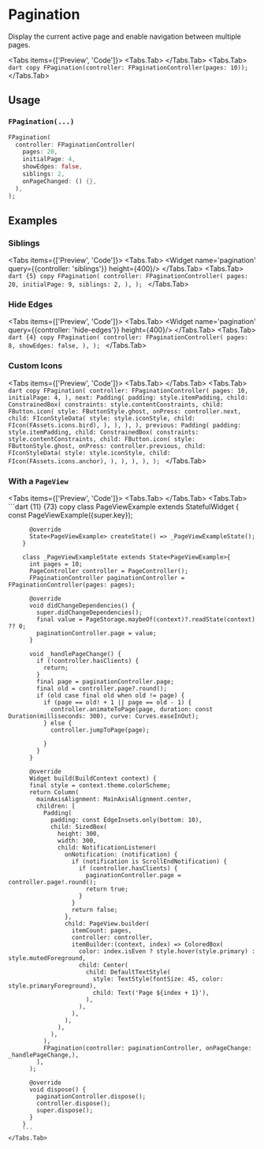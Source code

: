 
# Pagination
Display the current active page and enable navigation between multiple pages.

<LinkBadgeGroup>
    <LinkBadge label="API Reference" href="https://pub.dev/documentation/forui/latest/forui.widgets.pagination/"/>
</LinkBadgeGroup>

<Tabs items={['Preview', 'Code']}>
    <Tabs.Tab>
        <Widget name='pagination' height={400}/>
    </Tabs.Tab>
    <Tabs.Tab>
        ```dart copy
        FPagination(controller: FPaginationController(pages: 10));
        ```
    </Tabs.Tab>
</Tabs>

## Usage

### `FPagination(...)`

```dart copy
FPagination(
  controller: FPaginationController(
    pages: 20,
    initialPage: 4,
    showEdges: false,
    siblings: 2,
    onPageChanged: () {},
  ),
);
```

## Examples


### Siblings
<Tabs items={['Preview', 'Code']}>
    <Tabs.Tab>
        <Widget name='pagination' query={{controller: 'siblings'}} height={400}/>
    </Tabs.Tab>
    <Tabs.Tab>
        ```dart {5} copy
        FPagination(
          controller: FPaginationController(
            pages: 20,
            initialPage: 9,
            siblings: 2,
          ),
        );
        ```
    </Tabs.Tab>
</Tabs>


### Hide Edges
<Tabs items={['Preview', 'Code']}>
    <Tabs.Tab>
        <Widget name='pagination' query={{controller: 'hide-edges'}} height={400}/>
    </Tabs.Tab>
    <Tabs.Tab>
        ```dart {4} copy
        FPagination(
          controller: FPaginationController(
            pages: 8,
            showEdges: false,
          ),
        );
        ```
    </Tabs.Tab>
</Tabs>

### Custom Icons
<Tabs items={['Preview', 'Code']}>
    <Tabs.Tab>
        <Widget name='pagination' variant='custom-icon' height={400}/>
    </Tabs.Tab>
    <Tabs.Tab>
        ```dart copy
        FPagination(
          controller: FPaginationController(
            pages: 10,
            initialPage: 4,
          ),
          next: Padding(
            padding: style.itemPadding,
            child: ConstrainedBox(
              constraints: style.contentConstraints,
              child: FButton.icon(
                style: FButtonStyle.ghost,
                onPress: controller.next,
                child: FIconStyleData(
                  style: style.iconStyle,
                  child: FIcon(FAssets.icons.bird),
                ),
              ),
            ),
          ),
          previous: Padding(
            padding: style.itemPadding,
            child: ConstrainedBox(
              constraints: style.contentConstraints,
              child: FButton.icon(
                style: FButtonStyle.ghost,
                onPress: controller.previous,
                child: FIconStyleData(
                  style: style.iconStyle,
                  child: FIcon(FAssets.icons.anchor),
                ),
              ),
            ),
          ),
        );
        ```
    </Tabs.Tab>
</Tabs>

### With a `PageView`
<Tabs items={['Preview', 'Code']}>
    <Tabs.Tab>
        <Widget name='pagination' variant='page-view' height={400}/>
    </Tabs.Tab>
    <Tabs.Tab>
        ```dart {11} {73} copy
        class PageViewExample extends StatefulWidget {
          const PageViewExample({super.key});

          @override
          State<PageViewExample> createState() => _PageViewExampleState();
        }

        class _PageViewExampleState extends State<PageViewExample>{
          int pages = 10;
          PageController controller = PageController();
          FPaginationController paginationController = FPaginationController(pages: pages);

          @override
          void didChangeDependencies() {
            super.didChangeDependencies();
            final value = PageStorage.maybeOf(context)?.readState(context) ?? 0;
            paginationController.page = value;
          }

          void _handlePageChange() {
            if (!controller.hasClients) {
              return;
            }
            final page = paginationController.page;
            final old = controller.page?.round();
            if (old case final old when old != page) {
              if (page == old! + 1 || page == old - 1) {
                controller.animateToPage(page, duration: const Duration(milliseconds: 300), curve: Curves.easeInOut);
              } else {
                controller.jumpToPage(page);

              }
            }
          }

          @override
          Widget build(BuildContext context) {
          final style = context.theme.colorScheme;
          return Column(
            mainAxisAlignment: MainAxisAlignment.center,
            children: [
              Padding(
                padding: const EdgeInsets.only(bottom: 10),
                child: SizedBox(
                  height: 300,
                  width: 300,
                  child: NotificationListener(
                    onNotification: (notification) {
                      if (notification is ScrollEndNotification) {
                        if (controller.hasClients) {
                          paginationController.page = controller.page!.round();
                          return true;
                        }
                      }
                      return false;
                    },
                    child: PageView.builder(
                      itemCount: pages,
                      controller: controller,
                      itemBuilder:(context, index) => ColoredBox(
                        color: index.isEven ? style.hover(style.primary) : style.mutedForeground,
                        child: Center(
                          child: DefaultTextStyle(
                            style: TextStyle(fontSize: 45, color: style.primaryForeground),
                            child: Text('Page ${index + 1}'),
                          ),
                        ),
                      ),
                    ),
                  ),
                ),
              ),
              FPagination(controller: paginationController, onPageChange: _handlePageChange,),
            ],
          );

          @override
          void dispose() {
            paginationController.dispose();
            controller.dispose();
            super.dispose();
          }
        }
        ```
    </Tabs.Tab>
</Tabs>